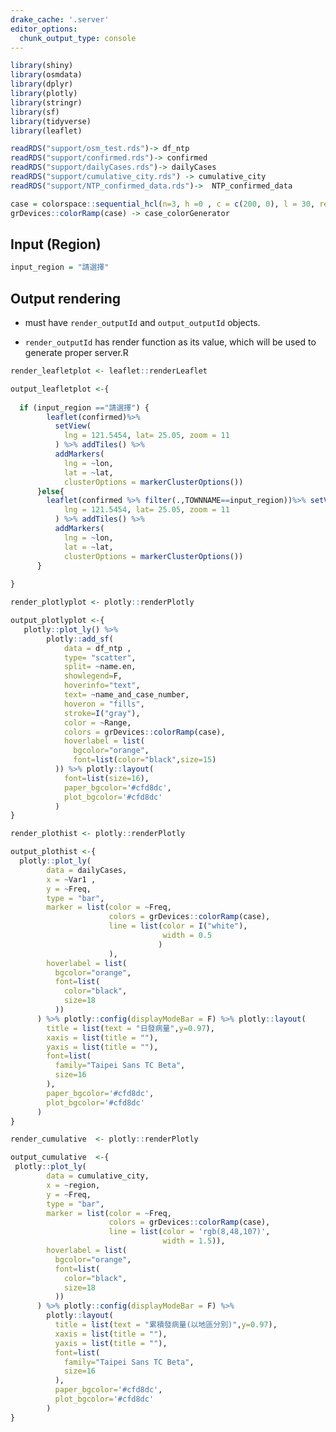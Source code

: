 ```yaml
---
drake_cache: '.server'
editor_options: 
  chunk_output_type: console
---
```


```r
library(shiny)
library(osmdata)
library(dplyr)
library(plotly)
library(stringr)
library(sf)
library(tidyverse)
library(leaflet)

readRDS("support/osm_test.rds")-> df_ntp
readRDS("support/confirmed.rds")-> confirmed
readRDS("support/dailyCases.rds")-> dailyCases
readRDS("support/cumulative_city.rds") -> cumulative_city
readRDS("support/NTP_confirmed_data.rds")->  NTP_confirmed_data

case = colorspace::sequential_hcl(n=3, h =0 , c = c(200, 0), l = 30, rev = TRUE, power = 1.75)
grDevices::colorRamp(case) -> case_colorGenerator

```

## Input (Region)

```r
input_region = "請選擇"
```

## Output rendering

  * must have `render_outputId` and `output_outputId` objects.
  
  * `render_outputId` has render function as its value, which will be used to generate proper server.R

```r
render_leafletplot <- leaflet::renderLeaflet
```

```r
output_leafletplot <-{
   
  if (input_region =="請選擇") {
        leaflet(confirmed)%>% 
          setView(
            lng = 121.5454, lat= 25.05, zoom = 11
          ) %>% addTiles() %>% 
          addMarkers(
            lng = ~lon,
            lat = ~lat,
            clusterOptions = markerClusterOptions())
      }else{
        leaflet(confirmed %>% filter(.,TOWNNAME==input_region))%>% setView(
            lng = 121.5454, lat= 25.05, zoom = 11
          ) %>% addTiles() %>% 
          addMarkers(
            lng = ~lon,
            lat = ~lat,
            clusterOptions = markerClusterOptions())
      } 
  
}
```

```r
render_plotlyplot <- plotly::renderPlotly
```

```r
output_plotlyplot <-{
   plotly::plot_ly() %>%
        plotly::add_sf(
            data = df_ntp ,
            type= "scatter",
            split= ~name.en,
            showlegend=F,
            hoverinfo="text",
            text= ~name_and_case_number,
            hoveron = "fills",
            stroke=I("gray"),
            color = ~Range, 
            colors = grDevices::colorRamp(case),
            hoverlabel = list(
              bgcolor="orange",
              font=list(color="black",size=15)
          )) %>% plotly::layout(
            font=list(size=16),
            paper_bgcolor='#cfd8dc',
            plot_bgcolor='#cfd8dc'
          )
}
```

```r
render_plothist <- plotly::renderPlotly
```

```r
output_plothist <-{
  plotly::plot_ly(
        data = dailyCases,
        x = ~Var1 ,
        y = ~Freq,
        type = "bar",
        marker = list(color = ~Freq,
                      colors = grDevices::colorRamp(case),
                      line = list(color = I("white"),
                                  width = 0.5
                                 )
                      ),
        hoverlabel = list(
          bgcolor="orange",
          font=list(
            color="black",
            size=18
          ))
      ) %>% plotly::config(displayModeBar = F) %>% plotly::layout(
        title = list(text = "日發病量",y=0.97),
        xaxis = list(title = ""),
        yaxis = list(title = ""),
        font=list(
          family="Taipei Sans TC Beta",
          size=16
        ),
        paper_bgcolor='#cfd8dc',
        plot_bgcolor='#cfd8dc'
      )
}
```

```r
render_cumulative  <- plotly::renderPlotly
```

```r
output_cumulative  <-{
 plotly::plot_ly(
        data = cumulative_city,
        x = ~region,
        y = ~Freq,
        type = "bar",
        marker = list(color = ~Freq,
                      colors = grDevices::colorRamp(case),
                      line = list(color = 'rgb(8,48,107)',
                                  width = 1.5)),
        hoverlabel = list(
          bgcolor="orange",
          font=list(
            color="black",
            size=18
          ))
      ) %>% plotly::config(displayModeBar = F) %>%
        plotly::layout(
          title = list(text = "累積發病量(以地區分別)",y=0.97),
          xaxis = list(title = ""),
          yaxis = list(title = ""),
          font=list(
            family="Taipei Sans TC Beta",
            size=16
          ),
          paper_bgcolor='#cfd8dc',
          plot_bgcolor='#cfd8dc'
        )
}
```
